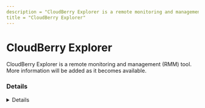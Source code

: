 ```yaml
---
description = "CloudBerry Explorer is a remote monitoring and management (RMM) tool. More information will be added as it becomes available."
title = "CloudBerry Explorer"
---
```




# CloudBerry Explorer

CloudBerry Explorer is a remote monitoring and management (RMM) tool. More information will be added as it becomes available.

### Details
<Details author={""}
         category={""}
         created={""}
         website={""}
         lastModified={""}
         privileges={""}
         free={ "" }
         verification={""}
/>

#### Installation Paths
<Card code={ ["C:\\Program Files\\CloudBerryLab\\CloudBerry Drive\\*", "*\\CloudBerryLab\\CloudBerry Drive\\*"] }/>





### Forensic Artifacts










